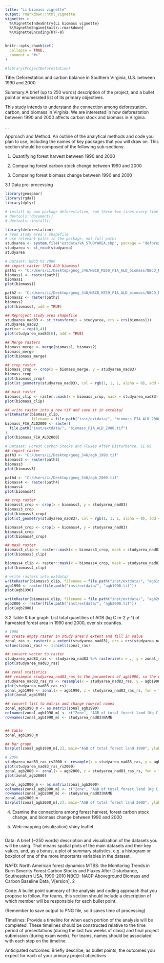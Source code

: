 ```yaml
---
title: "Li biomass vignette"
output: rmarkdown::html_vignette
vignette: >
  %\VignetteIndexEntry{Li biomass vignette}
  %\VignetteEngine{knitr::rmarkdown}
  %\VignetteEncoding{UTF-8}
---
```


```r
knitr::opts_chunk$set(
  collapse = TRUE,
  comment = "#>"
)
```

```r
#library(ProjectDeforestation)
```

Title: Deforestation and carbon balance in Southern Virginia, U.S. between 1990 and 2000

Summary:A brief (up to 250 words) description of the project, and a bullet point or enumerated list of its primary objectives.

This study intends to understand the connection among deforestation, carbon, and biomass in Virginia. We are interested in how deforestation between 1990 and 2000 affects carbon stock and biomass in Virginia.  

...


Approach and Method: An outline of the analytical methods and code you plan to use, including the names of key packages that you will draw on. This section should be composed of the following sub-sections:

1. Quantifying forest harvest between 1990 and 2000


2. Comparing forest carbon stock change between 1990 and 2000

3. Comparing forest biomass change between 1990 and 2000

3.1 Data pre-processing
```r
library(geospaar)
library(rgdal)
library(dplyr)

# install my own package deforestation, run these two lines every time after changing anything in your package. 
# devtools::document()
# devtools::install()

library(deforestation)
# read study area's shapefile
# use relevant paths in the package, not full paths
studyarea <- system.file("extdata/VA_STUDYAREA.shp", package = "deforestation")
studyarea <- st_read(studyarea)
studyarea

# Dataset: NBCD V2 2000
## import raster (FIA ALD biomass)
path1 <- "C:/Users/Li/Desktop/geog_346/NBCD_MZ60_FIA_ALD_biomass/NBCD_MZ60_FIA_ALD_biomass.tif"
biomass1 <- raster(path1)
biomass1
plot(biomass1)

path2 <- "C:/Users/Li/Desktop/geog_346/NBCD_MZ59_FIA_ALD_biomass/NBCD_MZ59_FIA_ALD_biomass.tif"
biomass2 <- raster(path2)
biomass2
plot(biomass2, add = TRUE)

## Reproject study area shapefile
studyarea_nad83 <- st_transform(x = studyarea, crs = crs(biomass1))
studyarea_nad83
par(mar = rep(0,4))
plot(studyarea_nad83[6], add = TRUE)

## Merge rasters
biomass_merge <- merge(biomass1, biomass2)
biomass_merge
plot(biomass_merge)

## crop raster
biomass_crop <- crop(x = biomass_merge, y = studyarea_nad83)
biomass_crop
plot(biomass_crop)
plot(st_geometry(studyarea_nad83), col = rgb(1, 1, 1, alpha = 0), add = TRUE)

## mask raster
biomass_clip <- raster::mask(x = biomass_crop, mask = studyarea_nad83)
plot(biomass_clip)

## write raster into a new tif and save it in extdata/ 
writeRaster(biomass_clip, 
            filename = file.path("inst/extdata/", "biomass_FIA_ALD_2000.tif"))
biomass_FIA_ALD2000 <- raster(
  file.path("inst/extdata/", "biomass_FIA_ALD_2000.tif")
)
plot(biomass_FIA_ALD2000)

# Dataset: Forest Carbon Stocks and Fluxes After Disturbance, SE US
## import raster
path3 <- "C:/Users/Li/Desktop/geog_346/agb_1990.tif"
biomass3 <- raster(path3)
biomass3
plot(biomass3)

path4 <- "C:/Users/Li/Desktop/geog_346/agb_2000.tif"
biomass4 <- raster(path4)
biomass4
plot(biomass4)

## crop raster 
biomass3_crop <- crop(x = biomass3, y = studyarea_nad83)
biomass3_crop
plot(biomass3_crop)
plot(st_geometry(studyarea_nad83), col = rgb(1, 1, 1, alpha = 0), add = TRUE)

biomass4_crop <- crop(x = biomass4, y = studyarea_nad83)
biomass4_crop
plot(biomass4_crop)

## mask raster
biomass3_clip <- raster::mask(x = biomass3_crop, mask = studyarea_nad83)
plot(biomass3_clip)

biomass4_clip <- raster::mask(x = biomass4_crop, mask = studyarea_nad83)
plot(biomass4_clip)

# write rasters into extdata/
writeRaster(biomass3_clip, filename = file.path("inst/extdata/", "agb1990.tif"))
agb1990 <- raster(file.path("inst/extdata/", "agb1990.tif"))
plot(agb1990)

writeRaster(biomass4_clip, filename = file.path("inst/extdata/", "agb2000.tif"))
agb2000 <- raster(file.path("inst/extdata/", "agb2000.tif"))
plot(agb2000)

```

3.2 Table & bar graph: List total quantities of AGB (kg C m-2 y-1) of harvested forest area in 1990 and 2000, over six counties. 
```r
# 1990
## create empty raster in study area's extent and fill in value
zonal_ras <- raster(x = extent(studyarea_nad83), crs = crs(studyarea_nad83), res = 30)
values(zonal_ras) <- 1:ncell(zonal_ras)

## convert vector to raster
studyarea_nad83_ras <- studyarea_nad83 %>% rasterize(x = ., y = zonal_ras) 
plot(studyarea_nad83_ras)

## zonal statistics
### resample studyarea_nad83_ras to the parameters of agb1990, so the extent matches between data. 
studyarea_nad83_ras_rs <- resample(x = studyarea_nad83_ras, y = agb1990, method = "ngb")
plot(studyarea_nad83_ras_rs)
zonal_agb1990 <- zonal(x = agb1990, z = studyarea_nad83_ras_rs, fun = "sum") 
plot(zonal_agb1990)

## convert list to matrix and change row/col names
zonal_agb1990_m <- as.matrix(zonal_agb1990)
colnames(zonal_agb1990_m) <- c("Zone", "AGB of total forest land (Kg C m-2)")
rownames(zonal_agb1990_m) <- studyarea_nad83$NAME


## table
zonal_agb1990_m

## bar graph
barplot(zonal_agb1990_m[,2], main="AGB of total forest land 1990", ylab = colnames(zonal_agb1990_m)[2])

# 2000
studyarea_nad83_ras_rs2000 <- resample(x = studyarea_nad83_ras, y = agb2000, method = "ngb")
plot(studyarea_nad83_ras_rs2000)
zonal_agb2000 <- zonal(x = agb2000, z = studyarea_nad83_ras_rs, fun = "sum") 
plot(zonal_agb2000)

zonal_agb2000_m <- as.matrix(zonal_agb2000)
colnames(zonal_agb2000_m) <- c("Zone", "AGB of total forest land (Kg C m-2)")
rownames(zonal_agb2000_m) <- studyarea_nad83$NAME
zonal_agb2000_m
barplot(zonal_agb2000_m[,2], main="AGB of total forest land 2000", ylab = colnames(zonal_agb2000_m)[2])

```



4. Examine the connections among forest harvest, forest carbon stock change, and biomass change between 1990 and 2000 

5. Web-mapping (visulization) 
shiny 
leaflet 
```r

```


Data: A brief (~250 words) description and visualization of the datasets you will be using. That means spatial plots of the main datasets and their key values, and, as a bonus, a plot of summary statistics, e.g. a histogram or boxplot of one of the more importants variables in the dataset.

NAFD: North American forest dynamics
MTBS: the Monitoring Trends in Burn Severity
Forest Carbon Stocks and Fluxes After Disturbance, Southeastern USA, 1990-2010
NBCD: NACP Aboveground Biomass and Carbon Baseline Data, V[ersion]. 2

Code: A bullet point summary of the analysis and coding approach that you propose to follow. For teams, this section should include a description of which member will be responsible for each bullet point.

(Remember to save output to PNG file, so it saves time of processing)

Timelines: Provide a timeline for when each portion of the analysis will be completed. These timelines should be constructed relative to the time period of presentations (during the last two weeks of class) and final project submission (during exam week). For teams, names should be associated with each step on the timeline.




Anticipated outcomes: Briefly describe, as bullet points, the outcomes you expect for each of your primary project objectives


